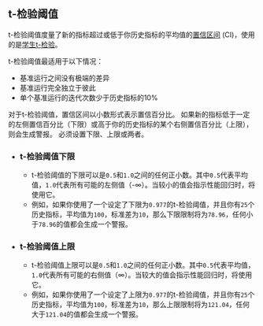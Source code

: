 ## t-检验阈值

t-检验阈值度量了新的指标超过或低于你历史指标的平均值的[置信区间](https://en.wikipedia.org/wiki/Confidence_interval) (CI)，使用的是[学生t-检验](https://en.wikipedia.org/wiki/Student's_t-test)。

t-检验阈值最适用于以下情况：
- 基准运行之间没有极端的差异
- 基准运行完全独立于彼此
- 单个基准运行的迭代次数少于历史指标的10%

对于t-检验阈值，置信区间以小数形式表示置信百分比。
如果新的指标低于一定的左侧置信百分比（下限）或高于你的历史指标的某个右侧置信百分比（上限），则会生成警报。
必须设置下限、上限或两者。

- ### t-检验阈值下限
  - t-检验阈值的下限可以是`0.5`和`1.0`之间的任何正小数。其中`0.5`代表平均值，`1.0`代表所有可能的左侧值（-∞）。当较小的值会指示性能回归时，将使用它。
  - 例如，如果你使用了一个设定了下限为`0.977`的t-检验阈值，并且你有`25`个历史指标，平均值为`100`，标准差为`10`，那么下限限制将为`78.96`，任何小于`78.96`的值都会生成一个警报。
  
- ### t-检验阈值上限
  - t-检验阈值上限可以是`0.5`和`1.0`之间的任何正小数。其中`0.5`代表平均值，`1.0`代表所有可能的右侧值（∞）。当较大的值会指示性能回归时，将使用它。
  - 例如，如果你使用了一个设定了上限为`0.977`的t-检验阈值，并且你有`25`个历史指标，平均值为`100`，标准差为`10`，那么上限限制将为`121.04`，任何大于`121.04`的值都会生成一个警报。